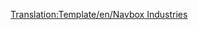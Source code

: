 <noinclude>[[Translation:Template/en/Navbox Industries]]{{es/Para hacer|Incluir el NavBox en las páginas de cada industria}}{{es/Para hacer|Ordenar las industrias alfabéticamente}}</noinclude>{{en/Navbox|navbar = off
|state = off

|name = Navbox Industrias
|title = [[Main/es/Industrias|Industrias]]

|group1 = [[Main/en/Clima/Es#Templado|Templado]]
|list1 = {{en/Nowrap begin}} [[Main/es/Banco|Banco]]{{en/·w}} [[Main/es/Mina de carbón|Mina de carbón]]{{en/·w}} [[Main/es/Fábrica|Fábrica]]{{en/·w}} [[Main/es/Granja|Granja]]{{en/·w}} [[Main/es/Bosque|Bosque]]{{en/·w}} [[Main/es/Mina de hierro|Mina de hierro]]{{en/·w}}[[Main/es/Refinería de petróleo|Refinería de petróleo]]{{en/·w}} [[Main/es/Plataforma petrolífera|Plataforma petrolífera]]{{en/·w}} [[Main/es/Pozos petrolíferos|Pozos petrolíferos]]{{en/·w}} [[Main/es/Central eléctrica|Central eléctrica]]{{en/·w}} [[Main/es/Aserradero|Aserradero]]{{en/·w}} [[Main/es/Acería|Acería]]{{en/Nowrap end}}

|group2 = [[Main/en/Clima/Es#Sub.C3.A1rtico|Subártico]]
|list2 = {{en/Nowrap begin}} [[Main/es/Banco|Banco]]{{en/·w}} [[Main/es/Mina de carbón|Mina de carbón]]{{en/·w}} [[Main/es/Granja|Granja]]{{en/·w}} [[Main/es/Planta procesadora de alimentos|Planta procesadora de alimentos]]{{en/·w}} [[Main/es/Bosque|Bosque]]{{en/·w}} [[Main/es/Mina de oro|Mina de oro]]{{en/·w}} [[Main/es/Refinería de petróleo|Refinería de petróleo]]{{en/·w}} [[Main/es/Pozos petrolíferos|Pozos petrolíferos]]{{en/·w}} [[Main/es/Papelera|Papelera]]{{en/·w}} [[Main/es/Central eléctrica|Central eléctrica]]{{en/·w}} [[Main/es/Imprenta|Imprenta]]{{en/Nowrap end}}

|group3 = [[Main/en/Clima/Es#Subtropical|Subtropical]]
|list3 = {{en/Nowrap begin}} [[Main/es/Banco|Banco]]{{en/·w}} [[Main/es/Mina de cobre|Mina de cobre]]{{en/·w}} [[Main/es/Mina de diamantes|Mina de Diamantes]]{{en/·w}} [[Main/es/Fábrica|Fábrica]]{{en/·w}} [[Main/es/Granja|Granja]]{{en/·w}} [[Main/es/Planta procesadora de alimentos|Planta procesadora de alimentos]]{{en/·w}} [[Main/es/Plantación de fruta|Plantación de fruta]]{{en/·w}} [[Main/es/Aserradero|Aserradero]]{{en/·w}} [[Main/es/Refinería de petróleo|Refinería de petróleo]]{{en/·w}} [[Main/es/Pozos petrolíferos|Pozos petrolíferos]]{{en/·w}} [[Main/es/Plantación de caucho|Plantación de caucho]]{{en/·w}} [[Main/es/Suministro de agua|Suministro de agua]]{{en/·w}} [[Main/es/Torre de agua|Torre de agua]]{{en/Nowrap end}}

|group4 = [[Main/en/Clima/Es#Fantas.C3.ADa|Fantasía]]
|list4 = {{en/Nowrap begin}}[[Main/es/Granja de pilas|Granja de pilas]]{{en/·w}} [[Main/es/Generador de burbujas|Generador de burbujas]]{{en/·w}} [[Main/es/Bosque de algodón dulce|Bosque de algodón dulce]]{{en/·w}} [[Main/es/Pozos de cola|Pozos de cola]]{{en/·w}} [[Main/es/Fábrica de refrescos|Fábrica de refrescos]]{{en/·w}} [[Main/es/Fuentes de plástico|Fuentes de plástico]]{{en/·w}} [[Main/es/Mina de azúcar|Mina de azúcar]]{{en/·w}} [[Main/es/Fábrica de dulces|Fábrica de dulces]]{{en/·w}} [[Main/es/Cantera de caramelos|Cantera de caramelos]]{{en/·w}} [[Main/es/Fábrica de juguetes|Fábrica de juguetes]]{{en/·w}} [[Main/es/Tienda de juguetes|Tienda de juguetes]]{{en/Nowrap end}}

}}